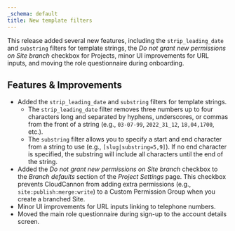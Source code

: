 ```yaml
---
_schema: default
title: New template filters
---
```

This release added several new features, including the `strip_leading_date` and `substring` filters for template strings, the *Do not grant new permissions on Site branch* checkbox for Projects, minor UI improvements for URL inputs, and moving the role questionnaire during onboarding.

## Features & Improvements

* Added the `strip_leading_date` and `substring` filters for template strings.
  * The `strip_leading_date` filter removes three numbers up to four characters long and separated by hyphens, underscores, or commas from the front of a string (e.g., `03-07-99`, `2022_31_12`, `18,04,1700`, etc.).
  * The `substring` filter allows you to specify a start and end character from a string to use (e.g., `[slug|substring=5,9]`). If no end character is specified, the substring will include all characters until the end of the string.
* Added the *Do not grant new permissions on Site branch* checkbox to the *Branch defaults* section of the *Project Settings* page. This checkbox prevents CloudCannon from adding extra permissions (e.g., `site:publish:merge:write`) to a Custom Permission Group when you create a branched Site.
* Minor UI improvements for URL inputs linking to telephone numbers.
* Moved the main role questionnaire during sign-up to the account details screen.